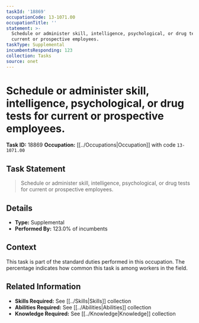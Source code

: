 ```yaml
---
taskId: '18869'
occupationCode: 13-1071.00
occupationTitle: ''
statement: >-
  Schedule or administer skill, intelligence, psychological, or drug tests for
  current or prospective employees.
taskType: Supplemental
incumbentsResponding: 123
collection: Tasks
source: onet
---
```

# Schedule or administer skill, intelligence, psychological, or drug tests for current or prospective employees.

**Task ID:** 18869
**Occupation:** [[../Occupations|Occupation]] with code `13-1071.00`

## Task Statement

> Schedule or administer skill, intelligence, psychological, or drug tests for current or prospective employees.

## Details

- **Type:** Supplemental
- **Performed By:** 123.0% of incumbents

## Context

This task is part of the standard duties performed in this occupation. The percentage indicates how common this task is among workers in the field.

## Related Information

- **Skills Required:** See [[../Skills|Skills]] collection
- **Abilities Required:** See [[../Abilities|Abilities]] collection
- **Knowledge Required:** See [[../Knowledge|Knowledge]] collection

